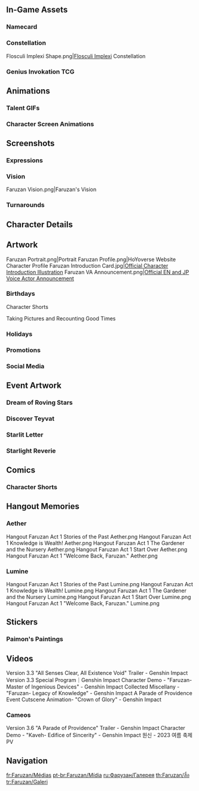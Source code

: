 {{CharacterTabs}}
{{TOC Limit}}
==In-Game Assets==
{{Assets}}

===Namecard===
{{Assets/Namecard|Sealed Secret|Faruzan}}

===Constellation===
<gallery>Flosculi Implexi Shape.png|[[Flosculi Implexi]] Constellation</gallery>

===Genius Invokation TCG===
{{Main|Genius Invokation TCG}}
{{Genius Invokation TCG Cards by Featured Gallery}}

==Animations==
===Talent GIFs===
{{Talent Previews by Character|Faruzan}}

===Character Screen Animations===
{{Preview/CharacterAnimations}}

==Screenshots==
===Expressions===
{{Character Expression|Faruzan|Default|Confident|Serious}}

===Vision===
<gallery>Faruzan Vision.png|Faruzan's Vision</gallery>

===Turnarounds===
{{Turnarounds}}

==Character Details==
{{Files by Character Gallery|Character Details|character = Faruzan}}

==Artwork==
<gallery>
Faruzan Portrait.png|Portrait
Faruzan Profile.png|HoYoverse Website Character Profile
Faruzan Introduction Card.jpg|[https://twitter.com/GenshinImpact/status/1587022827211087873 Official Character Introduction Illustration]
Faruzan VA Announcement.png|[https://twitter.com/GenshinImpact/status/1599713987016462337 Official EN and JP Voice Actor Announcement]
</gallery>

===Birthdays===
{{Files by Character Gallery|Faruzan Birthday Artwork|character = Faruzan|not1=Character Shorts|not2=Taking Pictures and Recounting Good Times Images}}

;Character Shorts
{{Files by Character Gallery|Faruzan Birthday Artwork|character = Faruzan|not1=Character Birthday Artwork|not2=Taking Pictures and Recounting Good Times Images}}

;Taking Pictures and Recounting Good Times
{{Main|Taking Pictures and Recounting Good Times/Faruzan}}
{{Files by Character Gallery|Faruzan Birthday Artwork|character = Faruzan|not1=Character Shorts|not2=Character Birthday Artwork}}

===Holidays===
{{Files by Character Gallery|Holiday Artwork}}

===Promotions===
{{Files by Character Gallery|Promotional Artwork}}

===Social Media===
{{Files by Character Gallery|Social Media Celebration}}
<!--
===Miscellaneous===
{{Files by Character Gallery|Miscellaneous Artwork}}
-->
==Event Artwork==
===Dream of Roving Stars===
{{Main|Dream of Roving Stars}}
{{Files by Character Gallery|Dream of Roving Stars Images}}

===Discover Teyvat===
{{Main|Discover Teyvat}}
{{Files by Character Gallery|Discover Teyvat Images}}

===Starlit Letter===
{{Main|Starlit Letter}}
{{Files by Character Gallery|Starlit Letter Images}}

===Starlight Reverie===
{{Main|Starlight Reverie}}
{{Files by Character Gallery|Starlight Reverie Images}}

==Comics==
<!--
===Genshin Impact Preview Manga===
<gallery>

</gallery>

===4-Panel Comics===
<gallery>

</gallery>
-->
===Character Shorts===
{{Files by Character Gallery|Character Shorts|character = Faruzan|not1=Faruzan Birthday Artwork}}

==Hangout Memories==
{{Main|A Confounding Conundrum}}
===Aether===
<gallery>
Hangout Faruzan Act 1 Stories of the Past Aether.png
Hangout Faruzan Act 1 Knowledge is Wealth! Aether.png
Hangout Faruzan Act 1 The Gardener and the Nursery Aether.png
Hangout Faruzan Act 1 Start Over Aether.png
Hangout Faruzan Act 1 "Welcome Back, Faruzan." Aether.png
</gallery>
===Lumine===
<gallery>
Hangout Faruzan Act 1 Stories of the Past Lumine.png
Hangout Faruzan Act 1 Knowledge is Wealth! Lumine.png
Hangout Faruzan Act 1 The Gardener and the Nursery Lumine.png
Hangout Faruzan Act 1 Start Over Lumine.png
Hangout Faruzan Act 1 "Welcome Back, Faruzan." Lumine.png
</gallery>
==Stickers==
===Paimon's Paintings===
{{Paimon's Paintings Images|Faruzan|nochar=1|nopplink=1}}

==Videos==
<gallery>
Version 3.3 "All Senses Clear, All Existence Void" Trailer - Genshin Impact
Version 3.3 Special Program｜Genshin Impact
Character Demo - "Faruzan- Master of Ingenious Devices" - Genshin Impact
Collected Miscellany - "Faruzan- Legacy of Knowledge" - Genshin Impact
A Parade of Providence Event Cutscene Animation- "Crown of Glory" - Genshin Impact
</gallery>

===Cameos===
<gallery>
Version 3.6 "A Parade of Providence" Trailer - Genshin Impact
Character Demo - "Kaveh- Edifice of Sincerity" - Genshin Impact
원신 - 2023 여름 축제 PV 
</gallery>
<!--
==References==
{{Reflist}}
-->
==Navigation==
{{Character Navbox|Gallery}}

[[fr:Faruzan/Médias]]
[[pt-br:Faruzan/Mídia]]
[[ru:Фарузан/Галерея]]
[[th:Faruzan/สื่อ]]
[[tr:Faruzan/Galeri]]